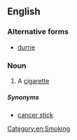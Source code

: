 ==English==

===Alternative forms===
*[[durrie]]

===Noun===
{{en-noun|durries}}

# {{Australia|slang}} A [[cigarette]]

=====Synonyms=====

*[[cancer stick]]
[[Category:en:Smoking]]